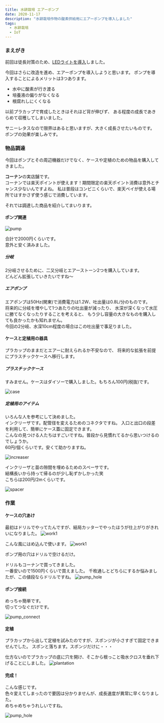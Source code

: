 ```yaml
---
title: 水耕栽培 エアーポンプ
date: 2020-11-17
description: "水耕栽培作物の酸素供給用にエアーポンプを導入しました"
tags:
  - 水耕栽培
  - IoT
---
```




### まえがき
前回は徒長対策のため、[LEDライトを導入](/水耕栽培-led育成ライト)しました。

今回はさらに改造を進め、エアーポンプを導入しようと思います。
ポンプを導入することによるメリットは3つあります。

- 水中に酸素が行き渡る
- 培養液の偏りがなくなる
- 根腐れしにくくなる

以前プラカップで育成したときはそれほど背が伸びず、
ある程度の成長であきらめて収穫してしまいました。

サニーレタスなので限界はあると思いますが、大きく成長させたいものです。
ポンプの効果が楽しみです。

<RakutenAffiliate
  url="https://hb.afl.rakuten.co.jp/ichiba/1dace178.9390b91e.1dace179.7f1a3a00/?pc=https%3A%2F%2Fitem.rakuten.co.jp%2Fauc-green-loft-biz%2F2017121503%2F&link_type=picttext&ut=eyJwYWdlIjoiaXRlbSIsInR5cGUiOiJwaWN0dGV4dCIsInNpemUiOiIyNDB4MjQwIiwibmFtIjoxLCJuYW1wIjoicmlnaHQiLCJjb20iOjEsImNvbXAiOiJkb3duIiwicHJpY2UiOjEsImJvciI6MSwiY29sIjoxLCJiYnRuIjoxLCJwcm9kIjowLCJhbXAiOmZhbHNlfQ%3D%3D"
  title="サニーレタス　レッドウェーブ　小袋サカタのタネ（実咲）"
  imgurl="https://hbb.afl.rakuten.co.jp/hgb/1dace178.9390b91e.1dace179.7f1a3a00/?me_id=1283535&item_id=10005492&pc=https%3A%2F%2Fthumbnail.image.rakuten.co.jp%2F%400_mall%2Fauc-green-loft-biz%2Fcabinet%2F07288049%2Fmisaki57.jpg%3F_ex%3D240x240&s=240x240&t=picttext"
  value="価格：339円（税込、送料別)"
  value_date="(2020/11/17時点)"
/>

### 物品調達
今回はポンプとその周辺機器だけでなく、ケースや定植のための物品を購入してきました。

**コーナン**の実店舗です。  
コーナンでは楽天ポイントが使えます！期間限定の楽天ポイント消費は意外とチャンス少ないんですよね。
私は普段はコンビニくらいで、楽天ペイが使える場所ではすかさず使う感じで消費しています。

それでは調達した商品を紹介してまいります。

#### ポンプ関連
![pump](./IMG_0889.png)

合計で2000円くらいです。  
意外と安く済みました。

##### 分岐
2分岐させるために、二又分岐とエアーストーン2つを購入しています。  
どんどん拡張していきたいですね〜


##### エアポンプ
エアポンプは50Hz(関東)で消費電力は1.2W、吐出量は0.8L/分のものです。  
将来的に分岐を増やして1つあたりの吐出量が減ったり、
水深が深くなって水圧に勝てなくなったりすることを考えると、
もう少し容量の大きなものを購入しても良かったかも知れません。  
今回の2分岐、水深10cm程度の場合はこの吐出量で事足りました。

#### ケースと定植用の器具
プラカップのままだとエアーに耐えられるか不安なので、
将来的な拡張を前提にプラスチックケースへ移行します。


##### プラスチックケース
すみません。ケースはダイソーで購入しました。もちろん100円(税抜)です。

![case](./IMG_0882.png)

##### 定植用のアイテム
いろんな人を参考にして決めました。  
インクリーザです。配管径を変えるためのコネクタですね。
入口と出口の段差を利用して、簡単にケース蓋に固定できます。  
こんなの見つける人たちはすごいですね。普段から見慣れてるから思いつけるのでしょうか。  
60円/個くらいです。安くて助かりますね。

![increaser](./IMG_0883.png)

インクリーザと苗の隙間を埋めるためのスペーサです。  
結構長いから持って帰るのが少し恥ずかしかった笑  
こちらは200円/2mくらいです。

![spacer](./IMG_0884.png)


### 作業
#### ケースの穴あけ
最初はドリルでやってたんですが、結局カッターでやったほうが仕上がりがきれいになりました。
![work1](./IMG_0886.png)

こんな風にはめ込んで使います。
![work1](./IMG_0888.png)

ポンプ用の穴はドリルで空けるだけ。

ドリルもコーナンで買ってきました。  
一番安いので1500円くらいで買えました。
千枚通しとどちらにするか悩みましたが、この値段ならドリルですね。
![pump_hole](./IMG_0893.png)


#### ポンプ接続
めっちゃ簡単です。  
切ってつなぐだけです。

![pump_connect](./IMG_0894.png)

#### 定植
プラカップから出して定植を試みたのですが、スポンジが小さすぎて固定できませんでした。
スポンと落ちます。スポンジだけに・・・

仕方ないのでプラカップの底に穴を開け、そこから根っこと吸水クロスを垂れ下げることにしました。
![plantation](./IMG_0899.png)

#### 完成！
こんな感じです。  
色々変えてしまったので要因は分かりませんが、成長速度が異常に早くなりました。  
めちゃめちゃうれしいですね。

![pump_hole](./IMG_0895.png)